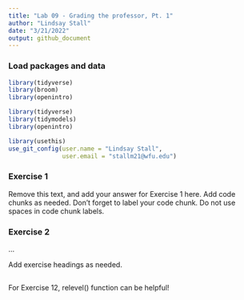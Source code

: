 ```yaml
---
title: "Lab 09 - Grading the professor, Pt. 1"
author: "Lindsay Stall"
date: "3/21/2022"
output: github_document
---
```


### Load packages and data

```r
library(tidyverse) 
library(broom)
library(openintro)
```


```r
library(tidyverse) 
library(tidymodels)
library(openintro)
```

```r
library(usethis)
use_git_config(user.name = "Lindsay Stall", 
               user.email = "stallm21@wfu.edu")
```


### Exercise 1

Remove this text, and add your answer for Exercise 1 here.
Add code chunks as needed.
Don't forget to label your code chunk.
Do not use spaces in code chunk labels.

### Exercise 2

...

Add exercise headings as needed.

## 
For Exercise 12, relevel() function can be helpful! 
